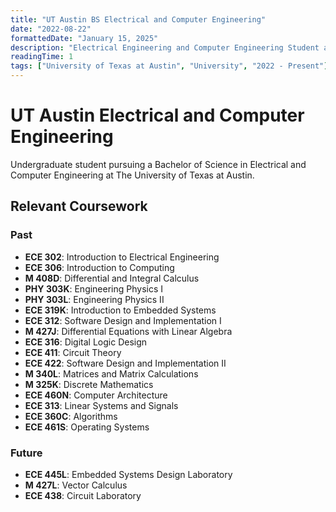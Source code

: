 ```yaml
---
title: "UT Austin BS Electrical and Computer Engineering"
date: "2022-08-22"
formattedDate: "January 15, 2025"
description: "Electrical Engineering and Computer Engineering Student at The University of Texas at Austin."
readingTime: 1
tags: ["University of Texas at Austin", "University", "2022 - Present"]
---
```




<ImageCaption src={utexas} alt="UT Austin" load="eager"></ImageCaption>

# UT Austin Electrical and Computer Engineering

Undergraduate student pursuing a Bachelor of Science in Electrical and Computer Engineering at The University of Texas at Austin.

## Relevant Coursework

### Past

- **ECE 302**: Introduction to Electrical Engineering
- **ECE 306**: Introduction to Computing
- **M 408D**: Differential and Integral Calculus
- **PHY 303K**: Engineering Physics I
- **PHY 303L**: Engineering Physics II
- **ECE 319K**: Introduction to Embedded Systems
- **ECE 312**: Software Design and Implementation I
- **M 427J**: Differential Equations with Linear Algebra
- **ECE 316**: Digital Logic Design
- **ECE 411**: Circuit Theory
- **ECE 422**: Software Design and Implementation II
- **M 340L**: Matrices and Matrix Calculations
- **M 325K**: Discrete Mathematics
- **ECE 460N**: Computer Architecture
- **ECE 313**: Linear Systems and Signals
- **ECE 360C**: Algorithms
- **ECE 461S**: Operating Systems

### Future

- **ECE 445L**: Embedded Systems Design Laboratory
- **M 427L**: Vector Calculus
- **ECE 438**: Circuit Laboratory
